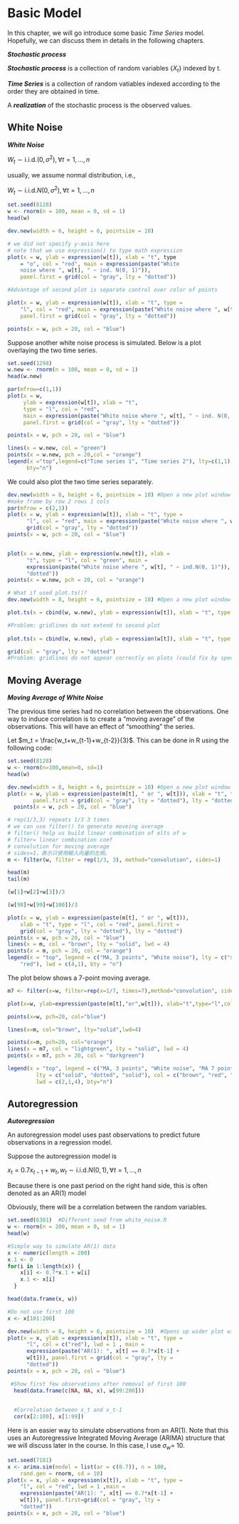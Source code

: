 # Basic Model

In this chapter, we will go introduce some basic _Time Series_ model. Hopefully, we can discuss them in details in the following chapters.

:::{.definition }    

**_Stochastic process_**

**_Stochastic process_** is a collection of random variables $\{X_t\}$ indexed by t. 

**_Time Series_** is a collection of random vatiables indexed according to the order they are obtained in time.

A **_realization_** of the stochastic process is the observed values.
:::

## White Noise

:::{.example }

**_White Noise_**

$W_t\sim \mathrm{i.i.d.} (0,\sigma^2) ,  \forall t=1,...,n$

usually, we assume normal distribution, i.e.,

$W_t\sim \mathrm{i.i.d.} N(0,\sigma^2) ,  \forall t=1,...,n$
:::

```r
set.seed(8128)
w <- rnorm(n = 100, mean = 0, sd = 1)
head(w)

```

```r

dev.new(width = 6, height = 6, pointsize = 10)

# we did not specify y-axis here
# note that we use expression() to type math expression
plot(x = w, ylab = expression(w[t]), xlab = "t", type 
    = "o", col = "red", main = expression(paste("White 
    noise where ", w[t], " ~ ind. N(0, 1)")), 
    panel.first = grid(col = "gray", lty = "dotted"))


```

```r
#Advantage of second plot is separate control over color of points

plot(x = w, ylab = expression(w[t]), xlab = "t", type = 
    "l", col = "red", main = expression(paste("White noise where ", w[t], " ~ ind. N(0, 1)")), 
    panel.first = grid(col = "gray", lty = "dotted"))

points(x = w, pch = 20, col = "blue")

```

Suppose another white noise process is simulated. Below is a plot overlaying the two time series.  

```r
set.seed(1298)
w.new <- rnorm(n = 100, mean = 0, sd = 1)
head(w.new)
```

```r
par(mfrow=c(1,1))
plot(x = w, 
     ylab = expression(w[t]), xlab = "t", 
     type = "l", col = "red",
     main = expression(paste("White noise where ", w[t], " ~ ind. N(0, 1)")), 
     panel.first = grid(col = "gray", lty = "dotted"))

points(x = w, pch = 20, col = "blue")

lines(x = w.new, col = "green")
points(x = w.new, pch = 20,col = "orange")
legend(x ="top",legend=c("Time series 1", "Time series 2"), lty=c(1,1), col=c("red", "green"), 
      bty="n")

```

We could also plot the two time series separately.

```r
dev.new(width = 8, height = 6, pointsize = 10) #Open a new plot window
#make frame by row 2 rows 1 cols
par(mfrow = c(2,1))
plot(x = w, ylab = expression(w[t]), xlab = "t", type = 
      "l", col = "red", main = expression(paste("White noise where ", w[t], "~N(0, 1)")), panel.first = 
      grid(col = "gray", lty = "dotted"))
points(x = w, pch = 20, col = "blue")


plot(x = w.new, ylab = expression(w.new[t]), xlab = 
      "t", type = "l", col = "green", main = 
      expression(paste("White noise where ", w[t], " ~ ind.N(0, 1)")), panel.first=grid(col = "gray", lty = 
      "dotted"))
points(x = w.new, pch = 20, col = "orange")


```

```r
# What if used plot.ts()?
dev.new(width = 8, height = 6, pointsize = 10) #Open a new plot window

plot.ts(x = cbind(w, w.new), ylab = expression(w[t]), xlab = "t", type = "o", col = "red", main = expression(paste("White noise where ", w[t], " ~ ind. N(0, 1)")), panel.first=grid(col = "gray", lty = "dotted"))

#Problem: gridlines do not extend to second plot
  
plot.ts(x = cbind(w, w.new), ylab = expression(w[t]), xlab = "t", type = "o", col = "red", main = expression(paste("White noise where ", w[t], " ~ ind. N(0, 1)")))

grid(col = "gray", lty = "dotted")
#Problem: gridlines do not appear correctly on plots (could fix by specifying where to draw them using abline)
```


## Moving Average

:::{.example }
**_Moving Average of White Noise_**

The previous time series had no correlation between the observations. One way to induce correlation is to create a “moving average” of the observations. This will have an effect of “smoothing” the series.    

Let $m_t = \frac{w_t+w_{t-1}+w_{t-2}}{3}$. This can be done in R using the following code:
:::


```r
set.seed(8128)
w <- rnorm(n=100,mean=0, sd=1)
head(w)
```

```r
dev.new(width = 8, height = 6, pointsize = 10) #Open a new plot window
plot(x = w, ylab = expression(paste(m[t], " or ", w[t])), xlab = "t", type = "l", col = "red",
        panel.first = grid(col = "gray", lty = "dotted"), lty = "dotted")
  points(x = w, pch = 20, col = "blue")
```

```r
# rep(1/3,3) repeats 1/3 3 times
# we can use filter() to generate moveing average
# filter() help us build linear combination of elts of w
# filter= linear combination coef
# convolution for moving average
# sides=1，表示只使用輸入向量的左側。
m <- filter(w, filter = rep(1/3, 3), method="convolution", sides=1)

head(m)
tail(m)
```

```r
(w[1]+w[2]+w[3])/3

(w[98]+w[99]+w[100])/3
```

```r
plot(x = w, ylab = expression(paste(m[t], " or ", w[t])), 
    xlab = "t", type = "l", col = "red", panel.first = 
    grid(col = "gray", lty = "dotted"), lty = "dotted")
points(x = w, pch = 20, col = "blue")
lines(x = m, col = "brown", lty = "solid", lwd = 4)
points(x = m, pch = 20, col = "orange")
legend(x = "top", legend = c("MA, 3 points", "White noise"), lty = c("solid", "dotted"), col=c("brown", 
    "red"), lwd = c(4,1), bty = "n")


```

The plot below shows a 7-point moving average.

```r
m7 <- filter(x=w, filter=rep(x=1/7, times=7),method="convolution", sides=1)

plot(x=w, ylab=expression(paste(m[t],"or",w[t])), xlab="t",type="l",col="red",panel_filter=grid(col="gray",lty="dotted"), lty="dotted")

points(x=w, pch=20, col="blue")

lines(x=m, col="brown", lty="solid",lwd=4)

points(x=m, pch=20, col="orange")
lines(x = m7, col = "lightgreen", lty = "solid", lwd = 4)
points(x = m7, pch = 20, col = "darkgreen")

legend(x = "top", legend = c("MA, 3 points", "White noise", "MA 7 points"),
         lty = c("solid", "dotted", "solid"), col = c("brown", "red", "lightgreen"),
         lwd = c(2,1,4), bty="n")
```

## Autoregression

:::{.example }
**_Autoregression_**

An autoregression model uses past observations to predict future observations in a regression model.

Suppose the autoregression model is 

$x_t = 0.7x_{t-1} + w_t, w_t \sim \mathrm{i.i.d.} N(0,1) ,\forall t = 1, …, n$

Because there is one past period on the right hand side, this is often denoted as an AR(1) model

Obviously, there will be a correlation between the random variables.  
:::


```r
set.seed(6381)  #Different seed from white_noise.R
w <- rnorm(n = 200, mean = 0, sd = 1)
head(w)

```


```r
#Simple way to simulate AR(1) data
x <- numeric(length = 200)
x.1 <- 0
for(i in 1:length(x)) {
    x[i] <- 0.7*x.1 + w[i]
    x.1 <- x[i]
  }

```

```r
head(data.frame(x, w))
```

```r
#Do not use first 100
x <- x[101:200]

```

```r
dev.new(width = 8, height = 6, pointsize = 10)  #Opens up wider plot window than the default (good for time series plots)
plot(x = x, ylab = expression(x[t]), xlab = "t", type = 
      "l", col = c("red"), lwd = 1 , main = 
      expression(paste("AR(1): ", x[t] == 0.7*x[t-1] + 
      w[t])), panel.first = grid(col = "gray", lty = 
      "dotted"))
points(x = x, pch = 20, col = "blue")

```

```r
 #Show first few observations after removal of first 100
  head(data.frame(c(NA, NA, x), w[99:200]))
  

  #Correlation between x_t and x_t-1 
  cor(x[2:100], x[1:99])
```


Here is an easier way to simulate observations from an AR(1). Note that this uses an Autoregressive Integrated Moving Average (ARIMA) structure that we will discuss later in the course. In this case, I use $\sigma_w$= 10.  
```r
set.seed(7181)
x <- arima.sim(model = list(ar = c(0.7)), n = 100, 
    rand.gen = rnorm, sd = 10)
plot(x = x, ylab = expression(x[t]), xlab = "t", type = 
    "l", col = "red", lwd = 1 ,main = 
    expression(paste("AR(1): ", x[t] == 0.7*x[t-1] + 
    w[t])), panel.first=grid(col = "gray", lty = 
    "dotted"))
points(x = x, pch = 20, col = "blue")


```

